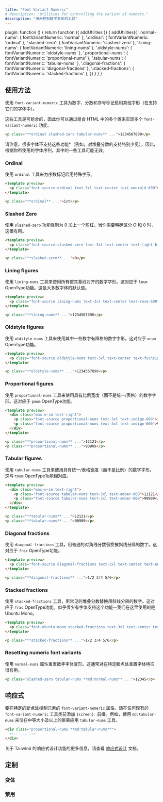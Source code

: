 ```yaml
---
title: "Font Variant Numeric"
# description: "Utilities for controlling the variant of numbers."
description: "用来控制数字变形的工具"
---
```



  plugin: function () {
    return function ({ addUtilities }) {
      addUtilities({
        '.normal-nums': { fontVariantNumeric: 'normal' },
        '.ordinal': { fontVariantNumeric: 'ordinal' },
        '.slashed-zero': { fontVariantNumeric: 'slashed-zero' },
        '.lining-nums': { fontVariantNumeric: 'lining-nums' },
        '.oldstyle-nums': { fontVariantNumeric: 'oldstyle-nums' },
        '.proportional-nums': { fontVariantNumeric: 'proportional-nums' },
        '.tabular-nums': { fontVariantNumeric: 'tabular-nums' },
        '.diagonal-fractions': { fontVariantNumeric: 'diagonal-fractions' },
        '.stacked-fractions': { fontVariantNumeric: 'stacked-fractions' },
      })
    }
  }
}

## 使用方法

<!-- Use the `font-variant-numeric` utilities to enable additional glyphs for numbers, fractions, and ordinal markers *(in fonts that support them)*. -->
使用 `font-variant-numeric` 工具为数字、分数和序号标记启用其他字形（在支持它们的字体中）。

<!-- These utilities are composable so you can enable multiple `font-variant-numeric` features by combining multiple classes in your HTML: -->
这些工具是可组合的，因此你可以通过组合 HTML 中的多个类来实现多个 `font-variant-numeric` 功能。

```html
<p class="**ordinal slashed-zero tabular-nums** ...">1234567890</p>
```

<!-- Note that many fonts don't support these features *(stacked fractions support for example is especially rare)*, so some of these utilities may have no effect depending on the font family you are using. -->
请注意，很多字体不支持这些功能*（例如，对堆叠分数的支持特别少见），因此，根据你所使用的字体序列，其中的一些工具可能无效。

### Ordinal

<!-- Use the `ordinal` utility to enable special glyphs for the ordinal markers. -->
使用 `ordinal` 工具来为序数标记启用特殊字形。

```html emerald
<template preview>
  <p class="font-source ordinal text-3xl text-center text-emerald-600">1st</p>
</template>

<p class="**ordinal** ...">1st</p>
```


### Slashed Zero

<!-- Use the `slashed-zero` utility to force a 0 with a slash; this is useful when a clear distinction between O and 0 is needed. -->
使用 `slashed-zero` 功能强制为 0 加上一个短杠。当你需要明确区分 O 和 0 时，这很有用。

```html lightBlue
<template preview>
  <p class="font-source slashed-zero text-3xl text-center text-light-blue-600">0</p>
</template>

<p class="**slashed-zero** ...">0</p>
```

### Lining figures

<!-- Use the `lining-nums` utility to use the numeric glyphs that are all aligned by their baseline. This corresponds to the `lnum` OpenType feature. This is the default for most fonts. -->
使用 `lining-nums` 工具来使用所有按其基线对齐的数字字形。这对应于 `lnum` OpenType功能。这是大多数字体的默认值。

```html rose
<template preview>
  <p class="font-source lining-nums text-3xl text-center text-rose-600">1234567890</p>
</template>

<p class="**lining-nums** ...">1234567890</p>
```

### Oldstyle figures

<!-- Use the `oldstyle-nums` utility to use numeric glyphs where some numbers have descenders. This corresponds to the `onum` OpenType feature. -->
使用 `oldstyle-nums` 工具来使用其中一些数字有降格的数字字形。这对应于 `onum` OpenType功能。

```html fuchsia
<template preview>
  <p class="font-source oldstyle-nums text-3xl text-center text-fuchsia-600">1234567890</p>
</template>

<p class="**oldstyle-nums** ...">1234567890</p>
```

### Proportional figures

<!-- Use the `proportional-nums` utility to use numeric glyphs that have proportional widths (rather than uniform/tabular). This corresponds to the `pnum` OpenType feature. -->
使用 `proportional-nums` 工具来使用具有比例宽度（而不是统一/表格）的数字字形。这对应于 `pnum` OpenType功能。

```html indigo
<template preview>
  <div class="max-w-sm text-right">
    <p class="font-source proportional-nums text-3xl text-indigo-600">12121</p>
    <p class="font-source proportional-nums text-3xl text-indigo-600">90909</p>
  </div>
</template>

<p class="**proportional-nums** ...">12121</p>
<p class="**proportional-nums** ...">90909</p>
```

### Tabular figures

<!-- Use the `tabular-nums` utility to use numeric glyphs that have uniform/tabular widths (rather than proportional). This corresponds to the `tnum` OpenType feature. -->
使用 `tabular-nums` 工具来使用具有统一/表格宽度（而不是比例）的数字字形。这与 `tnum` OpenType功能相对应。

```html amber
<template preview>
  <div class="max-w-sm text-right">
    <p class="font-source tabular-nums text-3xl text-amber-600">12121</p>
    <p class="font-source tabular-nums text-3xl text-amber-600">90909</p>
  </div>
</template>

<p class="**tabular-nums** ...">12121</p>
<p class="**tabular-nums** ...">90909</p>
```

### Diagonal fractions

<!-- Use the `diagonal-fractions` utility to replace numbers separated by a slash with common diagonal fractions. This corresponds to the `frac` OpenType feature. -->
使用 `diagonal-fractions` 工具，用普通的对角线分数替换被斜线分隔的数字。这对应于 `frac` OpenType功能。

```html emerald
<template preview>
  <p class="font-source diagonal-fractions text-3xl text-center text-emerald-600">1/2 3/4 5/6</p>
</template>

<p class="**diagonal-fractions** ...">1/2 3/4 5/6</p>
```

### Stacked fractions

<!-- Use the `stacked-fractions` utility to replace numbers separated by a slash with common stacked fractions. This corresponds to the `frac` OpenType feature. Very few fonts seem to support this feature — we've used Ubuntu Mono here. -->
使用 `stacked-fractions` 工具，用常见的堆叠分数替换用斜线分隔的数字。这对应于 `frac` OpenType功能。似乎很少有字体支持这个功能--我们在这里使用的是 Ubuntu Mono。

```html lightBlue
<template preview>
  <p class="font-ubuntu-mono stacked-fractions text-3xl text-center text-light-blue-600">1/2 3/4 5/6</p>
</template>

<p class="**stacked-fractions** ...">1/2 3/4 5/6</p>
```


### Resetting numeric font variants

<!-- Use the `normal-nums` propery to reset numeric font variants. This is usually useful for resetting a font feature at a particular breakpoint: -->
使用 `normal-nums` 属性重置数字字体变形。这通常对在特定断点处重置字体特征很有用。

```html
<p class="slashed-zero tabular-nums **md:normal-nums** ...">12345</p>
```

## 响应式

<!-- To control `font-variant-numeric` property of an element at a specific breakpoint, add a `{screen}:` prefix to any existing `font-variant-numeric` utility. For example, use `md:tabular-nums` to apply the `tabular-nums` utility at only medium screen sizes and above. -->
要在特定的断点处控制元素的 `font-variant-numeric` 属性，请在任何现有的 `font-variant-numeric` 工具类前添加 `{screen}:` 前缀。例如，使用 `md:tabular-nums` 来仅在中等大小及以上的屏幕应用 `tabular-nums` 工具。

```html
<div class="proportional-nums **md:tabular-nums**">
  <!-- ... -->
</div>
```

<!-- For more information about Tailwind's responsive design features, check out the [Responsive Design](/docs/responsive-design) documentation. -->
关于 Tailwind 的响应式设计功能的更多信息，请查看 [响应式设计](/docs/responsive-design) 文档。

## 定制

### 变体

<Variants plugin="fontVariantNumeric" />

### 禁用

<Disabling plugin="fontVariantNumeric" />
